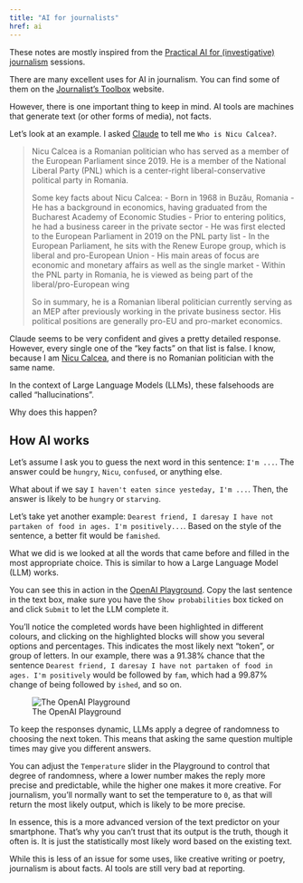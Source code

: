 ```yaml
---
title: "AI for journalists"
href: ai
---
```


::: callout-note
These notes are mostly inspired from the [Practical AI for (investigative) journalism](https://www.eventbrite.com/e/practical-ai-for-investigative-journalism-tickets-880990695887){target="_blank"} sessions.
:::

There are many excellent uses for AI in journalism. You can find some of them on the [Journalist's Toolbox](https://journaliststoolbox.ai/){target="_blank"} website.

However, there is one important thing to keep in mind. AI tools are machines that generate text (or other forms of media), not facts.

Let's look at an example. I asked [Claude](https://claude.ai/){target="_blank"} to tell me `Who is Nicu Calcea?`.

> Nicu Calcea is a Romanian politician who has served as a member of the European Parliament since 2019. He is a member of the National Liberal Party (PNL) which is a center-right liberal-conservative political party in Romania.
>
> Some key facts about Nicu Calcea: - Born in 1968 in Buzău, Romania - He has a background in economics, having graduated from the Bucharest Academy of Economic Studies - Prior to entering politics, he had a business career in the private sector - He was first elected to the European Parliament in 2019 on the PNL party list - In the European Parliament, he sits with the Renew Europe group, which is liberal and pro-European Union - His main areas of focus are economic and monetary affairs as well as the single market - Within the PNL party in Romania, he is viewed as being part of the liberal/pro-European wing
>
> So in summary, he is a Romanian liberal politician currently serving as an MEP after previously working in the private business sector. His political positions are generally pro-EU and pro-market economics.

Claude seems to be very confident and gives a pretty detailed response. However, every single one of the "key facts" on that list is false. I know, because I am [Nicu Calcea](https://nicu.md/){target="_blank"}, and there is no Romanian politician with the same name.

In the context of Large Language Models (LLMs), these falsehoods are called "hallucinations".

Why does this happen?

## How AI works

Let's assume I ask you to guess the next word in this sentence: `I'm ...`. The answer could be `hungry`, `Nicu`, `confused`, or anything else.

What about if we say `I haven't eaten since yesteday, I'm ...`. Then, the answer is likely to be `hungry` or `starving`.

Let's take yet another example: `Dearest friend, I daresay I have not partaken of food in ages. I'm positively...`. Based on the style of the sentence, a better fit would be `famished`.

What we did is we looked at all the words that came before and filled in the most appropriate choice. This is similar to how a Large Language Model (LLM) works.

You can see this in action in the [OpenAI Playground](https://platform.openai.com/playground?mode=complete){target="_blank"}. Copy the last sentence in the text box, make sure you have the `Show probabilities` box ticked on and click `Submit` to let the LLM complete it.

You'll notice the completed words have been highlighted in different colours, and clicking on the highlighted blocks will show you several options and percentages. This indicates the most likely next "token", or group of letters. In our example, there was a 91.38% chance that the sentence `Dearest friend, I daresay I have not partaken of food in ages. I'm positively` would be followed by `fam`, which had a 99.87% change of being followed by `ished`, and so on.

![The OpenAI Playground](/images/gpt-tokens.png)

To keep the responses dynamic, LLMs apply a degree of randomness to choosing the next token. This means that asking the same question multiple times may give you different answers.

You can adjust the `Temperature` slider in the Playground to control that degree of randomness, where a lower number makes the reply more precise and predictable, while the higher one makes it more creative. For journalism, you'll normally want to set the temperature to `0`, as that will return the most likely output, which is likely to be more precise.

In essence, this is a more advanced version of the text predictor on your smartphone. That's why you can't trust that its output is the truth, though it often is. It is just the statistically most likely word based on the existing text.

While this is less of an issue for some uses, like creative writing or poetry, journalism is about facts. AI tools are still very bad at reporting.